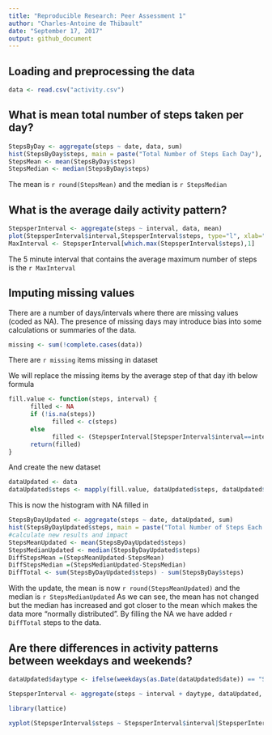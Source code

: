 ```yaml
---
title: "Reproducible Research: Peer Assessment 1"
author: "Charles-Antoine de Thibault"
date: "September 17, 2017"
output: github_document
---
```



## Loading and preprocessing the data
```r
data <- read.csv("activity.csv")
```

## What is mean total number of steps taken per day?
```r
StepsByDay <- aggregate(steps ~ date, data, sum)
hist(StepsByDay$steps, main = paste("Total Number of Steps Each Day"), col="green", xlab="Number of Steps")
StepsMean <- mean(StepsByDay$steps)
StepsMedian <- median(StepsByDay$steps)
```
The mean is `r round(StepsMean)` and the median is `r StepsMedian`

## What is the average daily activity pattern?
```r
StepsperInterval <- aggregate(steps ~ interval, data, mean)
plot(StepsperInterval$interval,StepsperInterval$steps, type="l", xlab="Interval", ylab="Number of Steps",main="Average Number of Steps per Day by Interval")
MaxInterval <- StepsperInterval[which.max(StepsperInterval$steps),1]
```
The 5 minute interval that contains the average maximum number of steps is the `r MaxInterval`

## Imputing missing values

There are a number of days/intervals where there are missing values (coded as NA). The presence of missing days may introduce bias into some calculations or summaries of the data.
```r
missing <- sum(!complete.cases(data))
```

There are `r missing` items missing in dataset

We will replace the missing items by the average step of that day ith below formula
```r
fill.value <- function(steps, interval) {
      filled <- NA
      if (!is.na(steps))
            filled <- c(steps)
      else
            filled <- (StepsperInterval[StepsperInterval$interval==interval, "steps"])
      return(filled)
}
```
And create the new dataset
```r
dataUpdated <- data
dataUpdated$steps <- mapply(fill.value, dataUpdated$steps, dataUpdated$interval)

```
This is now the histogram with NA filled in
```r
StepsByDayUpdated <- aggregate(steps ~ date, dataUpdated, sum)
hist(StepsByDayUpdated$steps, main = paste("Total Number of Steps Each Day"), col="green", xlab="Number of Steps")
#calculate new results and impact
StepsMeanUpdated <- mean(StepsByDayUpdated$steps)
StepsMedianUpdated <- median(StepsByDayUpdated$steps)
DiffStepsMean =(StepsMeanUpdated-StepsMean)
DiffStepsMedian =(StepsMedianUpdated-StepsMedian)
DiffTotal <- sum(StepsByDayUpdated$steps) - sum(StepsByDay$steps)
```
With the update, the mean is now `r round(StepsMeanUpdated)` and the median is `r StepsMedianUpdated`
As we can see, the mean has not changed but the median has increased and got closer to the mean which makes the data more "normally distributed".
By filling the NA we have added `r DiffTotal` steps to the data.

## Are there differences in activity patterns between weekdays and weekends?

```r
dataUpdated$daytype <- ifelse(weekdays(as.Date(dataUpdated$date)) == "Saturday" | weekdays(as.Date(dataUpdated$date)) == "Sunday", "weekend", "weekday")

StepsperInterval <- aggregate(steps ~ interval + daytype, dataUpdated, mean)

library(lattice)

xyplot(StepsperInterval$steps ~ StepsperInterval$interval|StepsperInterval$daytype, main="Average Steps per Day by Interval",xlab="Interval", ylab="Steps",layout=c(1,2), type="l")
```
